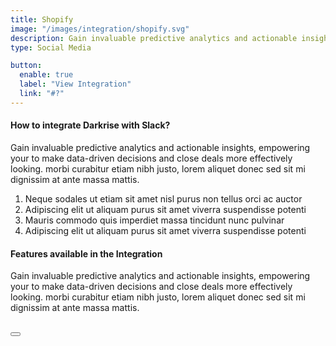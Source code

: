 ```yaml
---
title: Shopify
image: "/images/integration/shopify.svg"
description: Gain invaluable predictive analytics and actionable insights, empowering your to make data-driven decisions.
type: Social Media

button:
  enable: true
  label: "View Integration"
  link: "#?"
---
```


#### How to integrate Darkrise with Slack?

Gain invaluable predictive analytics and actionable insights, empowering your to make data-driven decisions and close deals more effectively looking. morbi curabitur etiam nibh justo, lorem aliquet donec sed sit mi dignissim at ante massa mattis.

1. Neque sodales ut etiam sit amet nisl purus non tellus orci ac auctor
2. Adipiscing elit ut aliquam purus sit amet viverra suspendisse potenti
3. Mauris commodo quis imperdiet massa tincidunt nunc pulvinar
4. Adipiscing elit ut aliquam purus sit amet viverra suspendisse potenti

#### Features available in the Integration

Gain invaluable predictive analytics and actionable insights, empowering your to make data-driven decisions and close deals more effectively looking. morbi curabitur etiam nibh justo, lorem aliquet donec sed sit mi dignissim at ante massa mattis.

<br />

<Button label="Connect Mailchimp" link="#" />
